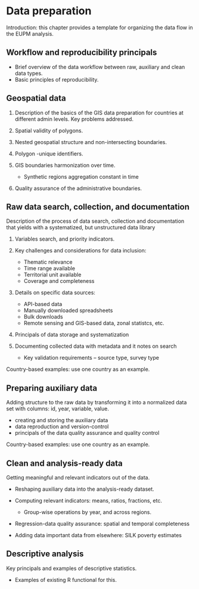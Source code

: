 # Data preparation

Introduction: this chapter provides a template for organizing the data flow in the EUPM analysis.

## Workflow and reproducibility principals

*   Brief overview of the data workflow between raw, auxiliary and clean data types.
*   Basic principles of reproducibility.

## Geospatial data

1.  Description of the basics of the GIS data preparation for countries at different admin levels. Key problems addressed.

1.  Spatial validity of polygons.
2.	Nested geospatial structure and non-intersecting boundaries.
3.	Polygon -unique identifiers.
4.	GIS boundaries harmonization over time.

    *   Synthetic regions aggregation constant in time
    
5.	Quality assurance of the administrative boundaries.

## Raw data search, collection, and documentation 

Description of the process of data search, collection and documentation that yields with a systematized, but unstructured data library 

1.  Variables search, and priority indicators.
2.  Key challenges and considerations for data inclusion:

    *   Thematic relevance
    *   Time range available
    *   Territorial unit available
    *   Coverage and completeness

3.  Details on specific data sources:

    *   API-based data
    *   Manually downloaded spreadsheets 
    *   Bulk downloads
    *   Remote sensing and GIS-based data, zonal statistcs, etc.

4.  Principals of data storage and systematization 
5.  Documenting collected data with metadata and it notes on search

    *   Key validation requirements – source type, survey type
    
Country-based examples: use one country as an example. 

## Preparing auxiliary data

Adding structure to the raw data by transforming it into a normalized data set with columns: id, year, variable, value.

*   creating and storing the auxiliary data 
*   data reproduction and version-control 
*   principals of the data quality assurance and quality control

Country-based examples: use one country as an example. 

##  Clean and analysis-ready data

Getting meaningful and relevant indicators out of the data. 

*   Reshaping auxiliary data into the analysis-ready dataset.
*   Computing relevant indicators: means, ratios, fractions, etc.

    *   Group-wise operations by year, and across regions. 
    
*   Regression-data quality assurance: spatial and temporal completeness 
*   Adding data important data from elsewhere: SILK poverty estimates

## Descriptive analysis

Key principals and examples of descriptive statistics.

*   Examples of existing R functional for this.





